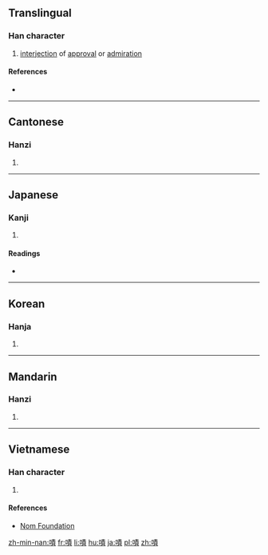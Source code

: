 {{also|啧}}
==Translingual==

===Han character===
{{Han char|rn=30|rad=口|as=11|sn=14|four=65086|canj=RQMC|ids=⿰口責}}

# [[interjection]] of [[approval]] or [[admiration]]

====References====
* {{Han ref|kx=0206.080|dkj=04204|dj=0429.060|hdz=10672.090|uh=5616|ud=22038|bh=B9C9|bd=47561}}

----

==Cantonese==

===Hanzi===
{{yue-hanzi|jyut=[[zaak3]], [[zik1]]|y=jaak3, jik1|sim=啧}}

# {{defn|lang=yue|sort=口11}}

----

==Japanese==

===Kanji===
{{ja-kanji|grade=|rs=口11}}

# {{defn|lang=ja|sort=口11}}

====Readings====
* {{ja-readings|on=[[さく]] (saku), [[さき]] (saki) |kun=[[さけぶ]] (sakebu)}}

----

==Korean==

===Hanja===
{{ko-hanja|hangeul=책|rv=chaek|mr=ch'aek}}

# {{defn|lang=ko|sort=口11}}

----

==Mandarin==

===Hanzi===
{{cmn-hanzi|sim=啧|pin=[[zé]] ([[ze2]])|wg=tse<sup>2</sup>}}

# {{defn|lang=cmn|sort=口11}}

----

==Vietnamese==

===Han character===
{{vi-hantu|[[chép]], [[trách]]|rs=口11}}

# {{defn|lang=vi|sort=口11}}

====References====
*[http://nomfoundation.org/common/nom_details.php?codepoint=5616 Nom Foundation]

[[zh-min-nan:嘖]]
[[fr:嘖]]
[[li:嘖]]
[[hu:嘖]]
[[ja:嘖]]
[[pl:嘖]]
[[zh:嘖]]